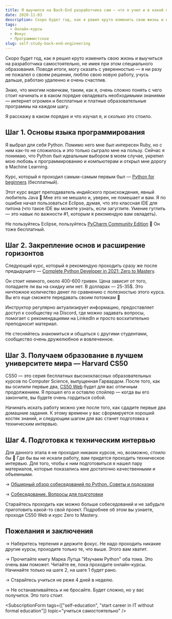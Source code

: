 ```yaml
---
title: Я выучился на Back-End разработчика сам — что я учил и в какой последовательности
date: 2020-11-03
description: Скоро будет год, как я решил круто изменить свою жизнь и выучиться на разработчика самостоятельно, не имея при этом специального образования. Поводя итоги, могу сказать с уверенностью — я ни разу не пожалел о своем решении, люблю свою новую работу, учусь дальше, работаю удаленно и очень счастлив.
tags:
  - Онлайн-курсы
  - Фокус
  - Программистское
slug: self-study-back-end-engineering
---
```



Скоро будет год, как я решил круто изменить свою жизнь и выучиться на разработчика самостоятельно, не имея при этом специального образования. Поводя итоги, могу сказать с уверенностью — я ни разу не пожалел о своем решении, люблю свою новую работу, учусь дальше, работаю удаленно и очень счастлив.

Знаю, что многим новичкам, таким, как я, очень сложно понять с чего стоит начинать и в каком порядке овладевать необходимыми знаниями — интернет огромен и бесплатные и платные образовательные программы на каждом шагу.

Я расскажу в каком порядке и что изучал я, и сколько это стоило.

## Шаг 1. Основы языка программирования

Я выбрал для себя Python. Помимо него мне был интересен Ruby, но с ним как-то не сложилось и это только сыграло мне на пользу. Сейчас я понимаю, что Python был идеальным выбором в моем случае, укрепил мою любовь к программированию и компьютерам и открыл мне дорогу в Machine Learning.

Курс, который я проходил самым-самым первым был — [Python for beginners](https://www.udemy.com/course/python-core-and-advanced/) (бесплатный).

Этот курс ведет преподаватель индийского происхождения, явный любитель Java 🙂 Мне это не мешало и, уверен, не помешает и вам. Я по ошибке начал пользоваться Eclipse, думая, что это классная IDE для питона (что такое IDE вы можете узнать, если загуглите. Умение гуглить — это навык по важности #1, которым я рекомендую вам овладеть).

Не пользуйтесь Eclipse, пользуйтесь [PyCharm Community Edition](https://www.jetbrains.com/pycharm/download/#section=mac) 🙂 Он тоже бесплатный.

## Шаг 2. Закрепление основ и расширение горизонтов

Следующий курс, который я рекомендую проходить сразу же после предыдущего — [Complete Python Developer in 2021: Zero to Mastery](https://www.udemy.com/course/complete-python-developer-zero-to-mastery/).

Он стоит немного, около 400-600 гривен. Цена зависит от того, попадаете ли вы на скидку или нет. В долларах — 25-35$. Это ничтожное количество денег по сравнению с полезностью этого курса. Вы его еще сможете передавать своим потомкам 🙂

Инструктор регулярно актуализирует информацию, предоставляет доступ к сообществу на Discord, где можно задавать вопросы, помогает с рекомендациями на LinkedIn и просто восхитительно преподносит материал.

Не стесняйтесь знакомиться и общаться с другими студентами, сообщество очень дружелюбное и вовлеченное.

## Шаг 3. Получаем образование в лучшем университете мира — Harvard CS50

CS50 — это серия бесплатных высококлассных образовательных курсов по Computer Science, выпущенная Гарвардом. После того, как вы осилили первые два, [CS50 Web](https://cs50.harvard.edu/web/2020/) будет для вас отличным продолжением. Я прошел его и оставлю спойлер — когда вы его закончите, вы будете очень гордиться собой.

Начинать искать работу можно уже после того, как сдадите первые два домашние задания. К этому времени у вас сформируется хороший костяк знаний, и следующим шагом для вас станет подготовка к техническим интервью.

## Шаг 4. Подготовка к техническим интервью

Для данного этапа я не проходил никаких курсов, но, возможно, стоило бы 🙂 Где бы вы не искали работу, вам придется проходить техническое интервью. Для того, чтобы к ним подготовиться я нашел пару материалов, которые показались мне достаточно качественными и объемными.

→ [Обширный обзор собеседований по Python. Советы и подсказки](https://habr.com/ru/post/439576/)

→ [Собеседование. Вопросы для подготовки](https://grishaev.me/interview/)

Старайтесь проходить как можно больше собеседований и не забудьте приготовить какой-то свой проект. Подробнее об этом вы узнаете, проходя CS50 Web и курс Zero to Mastery.

## Пожелания и заключения

→ Наберитесь терпения и держите фокус. Не надо проходить никакие другие курсы, проходите только те, что выше. Этого вам хватит.

→ Прочитайте книгу Марка Лутца "Изучаем Python" оба тома. Это очень вам поможет. Читайте ее, пока проходите онлайн-курсы. Начинайте только на шаге 2, на шаге 1 будет рано.

→ Старайтесь учиться не реже 4 дней в неделю.

→ Не останавливайтесь и не бросайте. Будет сложно, но у вас получится. Это того стоит.

<SubscriptionForm
  tags={["self-education", "start career in IT without formal education"]}
  topic="учиться самостоятельно"
/>
